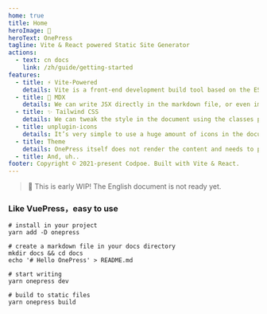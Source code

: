 ```yaml
---
home: true
title: Home
heroImage: 🧼
heroText: OnePress
tagline: Vite & React powered Static Site Generator
actions:
  - text: cn docs
    link: /zh/guide/getting-started
features:
  - title: ⚡️ Vite-Powered
    details: Vite is a front-end development build tool based on the ES Module and is known for its speed.
  - title: 📘 MDX
    details: We can write JSX directly in the markdown file, or even import components.
  - title: ✨ Tailwind CSS
    details: We can tweak the style in the document using the classes provided by Tailwind CSS.
  - title: unplugin-icons
    details: It’s very simple to use a huge amount of icons in the document on demand.
  - title: Theme
    details: OnePress itself does not render the content and needs to perform the rendering with the help of a theme.
  - title: And, uh..
footer: Copyright © 2021-present Codpoe. Built with Vite & React.
---
```



> 🚧 This is early WIP! The English document is not ready yet. <IconMountain className="text-[1.3em] text-amber-500" />

### Like VuePress，easy to use

```shell
# install in your project
yarn add -D onepress

# create a markdown file in your docs directory
mkdir docs && cd docs
echo '# Hello OnePress' > README.md

# start writing
yarn onepress dev

# build to static files
yarn onepress build
```

